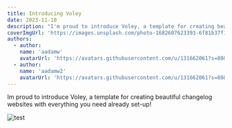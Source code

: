 ```yaml
---
title: Introducing Voley
date: 2023-11-10
description: "I'm proud to introduce Voley, a template for creating beautiful changelog websites with everything you need already set-up!"
coverImgUrl: 'https://images.unsplash.com/photo-1682607623393-6f81b37f1409?crop=entropy&cs=tinysrgb&fit=crop&fm=jpg&h=1080&ixid=MnwxfDB8MXxyYW5kb218MHx8fHx8fHx8MTY5OTYyNjU1NQ&ixlib=rb-4.0.3&q=80&w=1820'
authors:
  - author:
    name: 'aadamw'
    avatarUrl: 'https://avatars.githubusercontent.com/u/131662061?s=80&u=3991cf78f98ead44e9769ba67e59f6ad4052231d&v=4'
  - author:
    name: 'aadamw2'
    avatarUrl: 'https://avatars.githubusercontent.com/u/131662061?s=80&u=3991cf78f98ead44e9769ba67e59f6ad4052231d&v=4'
---
```


Im proud to introduce Voley, a template for creating beautiful changelog websites with everything you need already set-up!

<Image
  src="https://images.unsplash.com/photo-1682607623393-6f81b37f1409?crop=entropy&cs=tinysrgb&fit=crop&fm=jpg&h=1080&ixid=MnwxfDB8MXxyYW5kb218MHx8fHx8fHx8MTY5OTYyNjU1NQ&ixlib=rb-4.0.3&q=80&w=1820"
  alt="test"
/>
